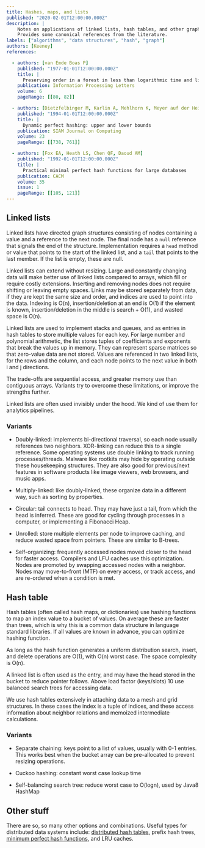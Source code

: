 ```yaml
---
title: Hashes, maps, and lists
published: "2020-02-01T12:00:00.000Z"
description: |
    Notes on applications of linked lists, hash tables, and other graph structures.
    Provides some canonical references from the literature.
labels: ["algorithms", "data structures", "hash", "graph"]
authors: [Keeney]
references:

  - authors: [van Emde Boas P]
    published: "1977-01-01T12:00:00.000Z"
    title: |
      Preserving order in a forest in less than logarithmic time and linear space
    publication: Information Processing Letters
    volume: 6
    pageRange: [[80, 82]]

  - authors: [Dietzfelbinger M, Karlin A, Mehlhorn K, Meyer auf der Heide F, Rohnert H, Tarjan RE]
    published: "1994-01-01T12:00:00.000Z"
    title: |
      Dynamic perfect hashing: upper and lower bounds
    publication: SIAM Journal on Computing
    volume: 23
    pageRange: [[738, 761]]

  - authors: [Fox EA, Heath LS, Chen QF, Daoud AM]
    published: "1992-01-01T12:00:00.000Z"
    title: |
      Practical minimal perfect hash functions for large databases
    publication: CACM
    volume: 35
    issue: 1
    pageRange: [[105, 121]]
---
```



## Linked lists

Linked lists have directed graph structures consisting of nodes containing a value and a reference to the next node. The final node has a `null` reference that signals the end of the structure. Implementation requires a `head` method or value that points to the start of the linked list, and a `tail` that points to the last member. If the list is empty, these are null. 

Linked lists can extend without resizing. Large and constantly changing data will make better use of linked lists compared to arrays, which fill or require costly extensions. Inserting and removing nodes does not require shifting or leaving empty spaces. Links may be stored separately from data, if they are kept the same size and order, and indices are used to point into the data. Indexing is O(n), insertion/deletion at an end is O(1) if the element is known, insertion/deletion in the middle is search + O(1), and wasted space is O(n). 

Linked lists are used to implement stacks and queues, and as entries in hash tables to store multiple values for each key.  For large number and polynomial arithmetic, the list stores tuples of coefficients and exponents that break the values up in memory. They can represent sparse matrices so that zero-value data are not stored. Values are referenced in two linked lists, for the rows and the column, and each node points to the next value in both i and j directions. 

The trade-offs are sequential access, and greater memory use than contiguous arrays. Variants try to overcome these limitations, or improve the strengths further.

Linked lists are often used invisibly under the hood. We kind of use them for analytics pipelines. 

### Variants

- Doubly-linked: implements bi-directional traversal, so each node usually references two neighbors. XOR-linking can reduce this to a single reference. Some operating systems use double linking to track running processes/threads. Malware like rootkits may hide by operating outside these housekeeping structures. They are also good for previous/next features in software products like image viewers, web browsers, and music apps. 

- Multiply-linked: like doubly-linked, these organize data in a different way, such as sorting by properties. 

- Circular: tail connects to head. They may have just a tail, from which the head is inferred. These are good for cycling through processes in a computer, or implementing a Fibonacci Heap. 

- Unrolled: store multiple elements per node to improve caching, and reduce wasted space from pointers. These are similar to B-trees. 

- Self-organizing: frequently accessed nodes moved closer to the head for faster access. Compilers and LFU caches use this optimization. Nodes are promoted by swapping accessed nodes with a neighbor. Nodes may move-to-front (MTF) on every access, or track access, and are re-ordered when a condition is met. 


## Hash table

Hash tables (often called hash maps, or dictionaries) use hashing functions to map an index value to a bucket of values. On average these are faster than trees, which is why this is a common data structure in language standard libraries. If all values are known in advance, you can optimize hashing function.

As long as the hash function generates a uniform distribution search, insert, and delete operations are O(1), with O(n) worst case. The space complexity is O(n).

A linked list is often used as the entry, and may have the head stored in the bucket to reduce pointer follows. Above load factor (keys/slots) 10 use balanced search trees for accessing data.

We use hash tables extensively in attaching data to a mesh and grid structures. In these cases the index is a tuple of indices, and these access information about neighbor relations and memoized intermediate calculations.


### Variants

- Separate chaining: keys point to a list of values, usually with 0-1 entries. This works best when the bucket array can be pre-allocated to prevent resizing operations. 

- Cuckoo hashing: constant worst case lookup time

- Self-balancing search tree: reduce worst case to O(logn), used by Java8 HashMap


## Other stuff

There are so, so many other options and combinations. Useful types for distributed data systems include: [distributed hash tables](https://blog.keep.network/distributed-hash-tables-49721094403d), prefix hash trees, [minimum perfect hash functions](http://iswsa.acm.org/mphf/index.html), and LRU caches. 

